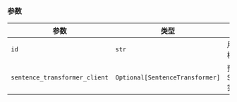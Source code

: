 ### 参数

| 参数 | 类型 | 描述 | 默认值 |
|---|---|---|---|
| `id` | `str` | 用于 embeddings 的模型 ID 或路径 | `"sentence-transformers/all-MiniLM-L6-v2"` |
| `sentence_transformer_client` | `Optional[SentenceTransformer]` | 预配置的 SentenceTransformer 实例 | `None` |